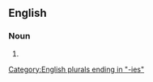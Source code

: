 ==English==

===Noun===
{{head|en|noun form}}

# {{plural of|en|admissibility}}

[[Category:English plurals ending in "-ies"]]